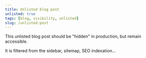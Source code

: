 ```yaml
---
title: Unlisted blog post
unlisted: true
tags: [blog, visibility, unlisted]
slug: /unlisted-post
---
```


This unlisted blog post should be "hidden" in production, but remain accessible.

It is filtered from the sidebar, sitemap, SEO indexation...
